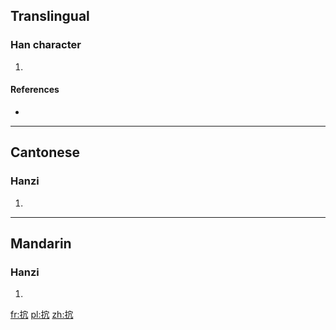 ==Translingual==

===Han character===
{{Han char|rn=64|rad=手|as=05|sn=8|four=5001<sub>2</sub>|canj=手十竹山 (QJHU)|ids=⿰[[扌]]⿱[[宀]][[儿]]}}

# {{defn|Han|sort=手05}}

====References====
* {{Han ref|kx=0423.020|dkj=11911|dj=0771.010|hdz=31858.050|uh=62AD|ud=25261|bh=CCB3|bd=52403}}

----

==Cantonese==

===Hanzi===
{{yue-hanzi|jyut=[[jiu5]]|y=yiu5}}

# {{defn|lang=yue|sort=手05}}

----

==Mandarin==

===Hanzi===
{{cmn-hanzi|pin=[[yǎo]] ([[yao3]])|wg=yao<sup>3</sup>}}

# {{defn|lang=cmn|sort=手05}}

[[fr:抭]]
[[pl:抭]]
[[zh:抭]]